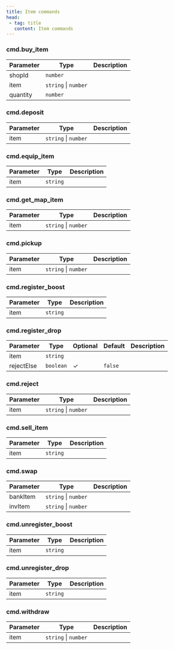 ```yaml
---
title: Item commands
head:
 - tag: title
   content: Item commands
---
```



### cmd.buy_item
| Parameter | Type | Description |
|-----------|------|-------------|
| shopId | `number` |  |
| item | `string` \| `number` |  |
| quantity | `number` |  |


### cmd.deposit
| Parameter | Type | Description |
|-----------|------|-------------|
| item | `string` \| `number` |  |


### cmd.equip_item
| Parameter | Type | Description |
|-----------|------|-------------|
| item | `string` |  |


### cmd.get_map_item
| Parameter | Type | Description |
|-----------|------|-------------|
| item | `string` \| `number` |  |


### cmd.pickup
| Parameter | Type | Description |
|-----------|------|-------------|
| item | `string` \| `number` |  |


### cmd.register_boost
| Parameter | Type | Description |
|-----------|------|-------------|
| item | `string` |  |


### cmd.register_drop
| Parameter | Type | Optional | Default | Description |
|-----------|------|----------|---------|-------------|
| item | `string` |  |  |  |
| rejectElse | `boolean` | ✓ | `false` |  |


### cmd.reject
| Parameter | Type | Description |
|-----------|------|-------------|
| item | `string` \| `number` |  |


### cmd.sell_item
| Parameter | Type | Description |
|-----------|------|-------------|
| item | `string` |  |


### cmd.swap
| Parameter | Type | Description |
|-----------|------|-------------|
| bankItem | `string` \| `number` |  |
| invItem | `string` \| `number` |  |


### cmd.unregister_boost
| Parameter | Type | Description |
|-----------|------|-------------|
| item | `string` |  |


### cmd.unregister_drop
| Parameter | Type | Description |
|-----------|------|-------------|
| item | `string` |  |


### cmd.withdraw
| Parameter | Type | Description |
|-----------|------|-------------|
| item | `string` \| `number` |  |

